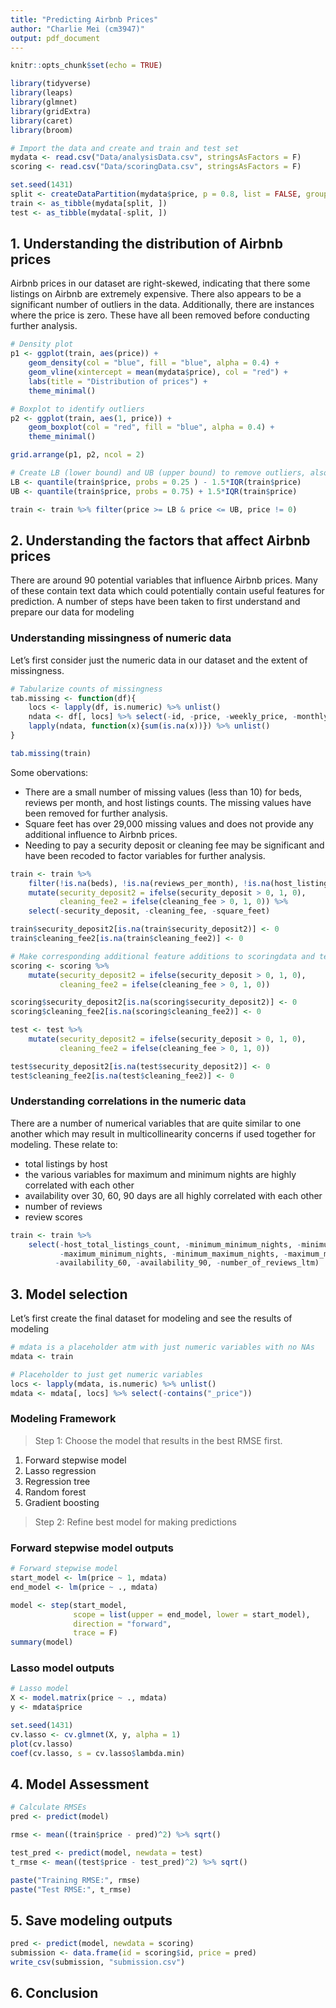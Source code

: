 ```yaml
---
title: "Predicting Airbnb Prices"
author: "Charlie Mei (cm3947)"
output: pdf_document
---
```


```r
knitr::opts_chunk$set(echo = TRUE)

library(tidyverse)
library(leaps)
library(glmnet)
library(gridExtra)
library(caret)
library(broom)

# Import the data and create and train and test set
mydata <- read.csv("Data/analysisData.csv", stringsAsFactors = F)
scoring <- read.csv("Data/scoringData.csv", stringsAsFactors = F)

set.seed(1431)
split <- createDataPartition(mydata$price, p = 0.8, list = FALSE, groups = 100)
train <- as_tibble(mydata[split, ])
test <- as_tibble(mydata[-split, ])

```


## 1. Understanding the distribution of Airbnb prices

Airbnb prices in our dataset are right-skewed, indicating that there some listings on Airbnb are extremely expensive. There also appears to be a significant number of outliers in the data. Additionally, there are instances where the price is zero. These have all been removed before conducting further analysis.

```r

# Density plot
p1 <- ggplot(train, aes(price)) + 
    geom_density(col = "blue", fill = "blue", alpha = 0.4) + 
    geom_vline(xintercept = mean(mydata$price), col = "red") +
    labs(title = "Distribution of prices") +
    theme_minimal()

# Boxplot to identify outliers
p2 <- ggplot(train, aes(1, price)) + 
    geom_boxplot(col = "red", fill = "blue", alpha = 0.4) + 
    theme_minimal()

grid.arrange(p1, p2, ncol = 2)

# Create LB (lower bound) and UB (upper bound) to remove outliers, also remove price = 0
LB <- quantile(train$price, probs = 0.25 ) - 1.5*IQR(train$price)
UB <- quantile(train$price, probs = 0.75) + 1.5*IQR(train$price)

train <- train %>% filter(price >= LB & price <= UB, price != 0)


```

## 2. Understanding the factors that affect Airbnb prices

There are around 90 potential variables that influence Airbnb prices. Many of these contain text data which could potentially contain useful features for prediction. A number of steps have been taken to first understand and prepare our data for modeling

### Understanding missingness of numeric data

Let's first consider just the numeric data in our dataset and the extent of missingness.


```r
# Tabularize counts of missingness
tab.missing <- function(df){
    locs <- lapply(df, is.numeric) %>% unlist()
    ndata <- df[, locs] %>% select(-id, -price, -weekly_price, -monthly_price)
    lapply(ndata, function(x){sum(is.na(x))}) %>% unlist()
}

tab.missing(train)
```


Some obervations:

* There are a small number of missing values (less than 10) for beds, reviews per month, and host listings counts. The missing values have been removed for further analysis.
* Square feet has over 29,000 missing values and does not provide any additional influence to Airbnb prices.
* Needing to pay a security deposit or cleaning fee may be significant and have been recoded to factor variables for further analysis.

```r

train <- train %>% 
    filter(!is.na(beds), !is.na(reviews_per_month), !is.na(host_listings_count), !is.na(host_total_listings_count)) %>%
    mutate(security_deposit2 = ifelse(security_deposit > 0, 1, 0),
           cleaning_fee2 = ifelse(cleaning_fee > 0, 1, 0)) %>%
    select(-security_deposit, -cleaning_fee, -square_feet)

train$security_deposit2[is.na(train$security_deposit2)] <- 0
train$cleaning_fee2[is.na(train$cleaning_fee2)] <- 0

# Make corresponding additional feature additions to scoringdata and test data
scoring <- scoring %>%
    mutate(security_deposit2 = ifelse(security_deposit > 0, 1, 0),
           cleaning_fee2 = ifelse(cleaning_fee > 0, 1, 0))

scoring$security_deposit2[is.na(scoring$security_deposit2)] <- 0
scoring$cleaning_fee2[is.na(scoring$cleaning_fee2)] <- 0

test <- test %>%
    mutate(security_deposit2 = ifelse(security_deposit > 0, 1, 0),
           cleaning_fee2 = ifelse(cleaning_fee > 0, 1, 0))

test$security_deposit2[is.na(test$security_deposit2)] <- 0
test$cleaning_fee2[is.na(test$cleaning_fee2)] <- 0
```

### Understanding correlations in the numeric data

There are a number of numerical variables that are quite similar to one another which may result in multicollinearity concerns if used together for modeling. These relate to:

* total listings by host
* the various variables for maximum and minimum nights are highly correlated with each other
* availability over 30, 60, 90 days are all highly correlated with each other
* number of reviews
* review scores

```r
train <- train %>% 
    select(-host_total_listings_count, -minimum_minimum_nights, -minimum_nights, -maximum_nights,
           -maximum_minimum_nights, -minimum_maximum_nights, -maximum_maximum_nights, -availability_30,
          -availability_60, -availability_90, -number_of_reviews_ltm)
```


## 3. Model selection

Let's first create the final dataset for modeling and see the results of modeling

```r
# mdata is a placeholder atm with just numeric variables with no NAs
mdata <- train

# Placeholder to just get numeric variables
locs <- lapply(mdata, is.numeric) %>% unlist()
mdata <- mdata[, locs] %>% select(-contains("_price"))
```

### Modeling Framework

>Step 1: Choose the model that results in the best RMSE first.

1. Forward stepwise model
2. Lasso regression
3. Regression tree
4. Random forest
5. Gradient boosting

>Step 2: Refine best model for making predictions

### Forward stepwise model outputs

```r

# Forward stepwise model
start_model <- lm(price ~ 1, mdata)
end_model <- lm(price ~ ., mdata)

model <- step(start_model, 
              scope = list(upper = end_model, lower = start_model), 
              direction = "forward",
              trace = F)
summary(model)


```

### Lasso model outputs

```r
# Lasso model
X <- model.matrix(price ~ ., mdata)
y <- mdata$price

set.seed(1431)
cv.lasso <- cv.glmnet(X, y, alpha = 1)
plot(cv.lasso)
coef(cv.lasso, s = cv.lasso$lambda.min)


```


## 4. Model Assessment

```r
# Calculate RMSEs
pred <- predict(model)

rmse <- mean((train$price - pred)^2) %>% sqrt()

test_pred <- predict(model, newdata = test)
t_rmse <- mean((test$price - test_pred)^2) %>% sqrt()

paste("Training RMSE:", rmse)
paste("Test RMSE:", t_rmse)
```

## 5. Save modeling outputs

```r

pred <- predict(model, newdata = scoring)
submission <- data.frame(id = scoring$id, price = pred)
write_csv(submission, "submission.csv")

```


## 6. Conclusion




